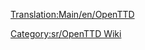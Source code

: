 [[Translation:Main/en/OpenTTD]]{{en/-}}
{{en/Bilingual box| Sr
| Kategorija za stranice Uputstva. Članci koji sadrže [[Template/sr/Sadržaj]] automatski se raspoređuju ovde.
| A Category for Manual related pages. 
Articles that are called by [[Template/sr/Sadržaj]] are automatically placed here.}}



[[Category:sr/OpenTTD Wiki]]